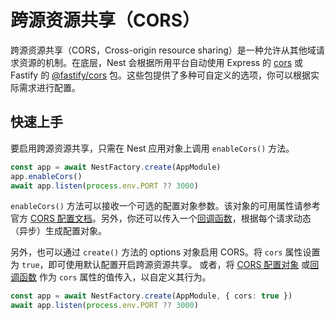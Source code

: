 # 跨源资源共享（CORS）

跨源资源共享（CORS，Cross-origin resource sharing）是一种允许从其他域请求资源的机制。在底层，Nest 会根据所用平台自动使用 Express 的 [cors](https://github.com/expressjs/cors) 或 Fastify 的 [@fastify/cors](https://github.com/fastify/fastify-cors) 包。这些包提供了多种可自定义的选项，你可以根据实际需求进行配置。

## 快速上手

要启用跨源资源共享，只需在 Nest 应用对象上调用 `enableCors()` 方法。

```ts
const app = await NestFactory.create(AppModule)
app.enableCors()
await app.listen(process.env.PORT ?? 3000)
```

`enableCors()` 方法可以接收一个可选的配置对象参数。该对象的可用属性请参考官方 [CORS 配置文档](https://github.com/expressjs/cors#configuration-options)。另外，你还可以传入一个[回调函数](https://github.com/expressjs/cors#configuring-cors-asynchronously)，根据每个请求动态（异步）生成配置对象。

另外，也可以通过 `create()` 方法的 options 对象启用 CORS。将 `cors` 属性设置为 `true`，即可使用默认配置开启跨源资源共享。
或者，将 [CORS 配置对象](https://github.com/expressjs/cors#configuration-options) 或[回调函数](https://github.com/expressjs/cors#configuring-cors-asynchronously) 作为 `cors` 属性的值传入，以自定义其行为。

```ts
const app = await NestFactory.create(AppModule, { cors: true })
await app.listen(process.env.PORT ?? 3000)
```
